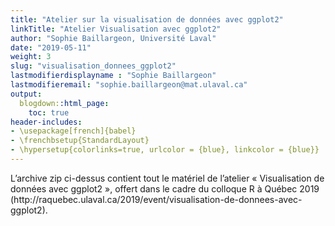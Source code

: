 ```yaml
---
title: "Atelier sur la visualisation de données avec ggplot2"
linkTitle: "Atelier Visualisation avec ggplot2"
author: "Sophie Baillargeon, Université Laval"
date: "2019-05-11"
weight: 3
slug: "visualisation_donnees_ggplot2"
lastmodifierdisplayname : "Sophie Baillargeon"
lastmodifieremail: "sophie.baillargeon@mat.ulaval.ca"
output:
  blogdown::html_page:
    toc: true
header-includes:
- \usepackage[french]{babel}
- \frenchbsetup{StandardLayout}
- \hypersetup{colorlinks=true, urlcolor = {blue}, linkcolor = {blue}}
---
```


L'archive zip ci-dessus contient tout le matériel de l'atelier « Visualisation de données avec ggplot2 », offert dans le cadre du colloque R à Québec 2019 (http://raquebec.ulaval.ca/2019/event/visualisation-de-donnees-avec-ggplot2).

